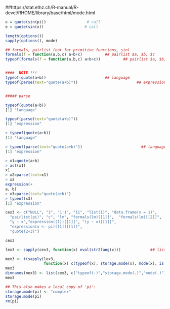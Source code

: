 ##https://stat.ethz.ch/R-manual/R-devel/RHOME/library/base/html/mode.html

```r


e = quote(sin(pi))                  # call
e = quote(sin(x))                  # call

length(options())
sapply(options(), mode)

## formals, pairlist (not for primitive functions, sin)
formals(f = function(a,b,c) a+b+c)          ## pairlist $a, $b, $c
typeof(formals(f = function(a,b,c) a+b+c))          ## pairlist $a, $b, $c


####  NOTE !!!
typeof(quote(a+b))                          ## language
typeof(parse(text="quote(a+b)"))                          ## expression


##### parse

typeof(quote(a+b))
[1] "language"

typeof(parse(text="quote(a+b)"))
[1] "expression"

> typeof(quote(a+b))
[1] "language"

> typeof(parse(text="quote(a+b)"))                          ## language
[1] "expression"

> x1=quote(a+b)
> ast(x1)
x1 
> x2=parse(text=x1)
> x2
expression(+
a, b)
> x3=parse(text="quote(a+b)")
> typeof(x3)
[1] "expression"

cex3 <- c("NULL", "1", "1:1", "1i", "list(1)", "data.frame(x = 1)",
  "pairlist(pi)", "c", "lm", "formals(lm)[[1]]",  "formals(lm)[[2]]",
  "y ~ x","expression((1))[[1]]", "(y ~ x)[[1]]",
  "expression(x <- pi)[[1]][[1]]",
  "quote(2+3)")

cex3

lex3 <- sapply(cex3, function(x) eval(str2lang(x)))             ## list, 15

mex3 <- t(sapply(lex3,
                 function(x) c(typeof(x), storage.mode(x), mode(x), is.language(x))))
mex3
dimnames(mex3) <- list(cex3, c("typeof(.)","storage.mode(.)","mode(.)"))
mex3

## This also makes a local copy of 'pi':
storage.mode(pi) <- "complex"
storage.mode(pi)
rm(pi)
```

